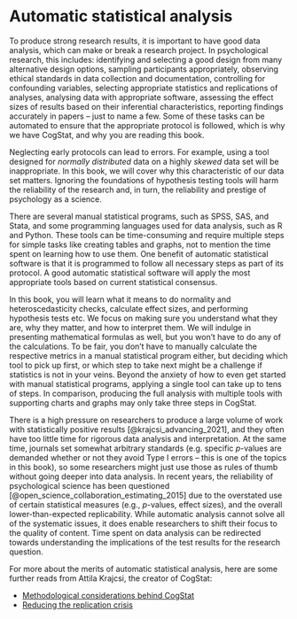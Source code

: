 # Automatic statistical analysis {#autostat}

To produce strong research results, it is important to have good data analysis, which can make or break a research project. In psychological research, this includes: identifying and selecting a good design from many alternative design options, sampling participants appropriately, observing ethical standards in data collection and documentation, controlling for confounding variables, selecting appropriate statistics and replications of analyses, analysing data with appropriate software, assessing the effect sizes of results based on their inferential characteristics, reporting findings accurately in papers -- just to name a few. Some of these tasks can be automated to ensure that the appropriate protocol is followed, which is why we have CogStat, and why you are reading this book.

Neglecting early protocols can lead to errors. For example, using a tool designed for *normally distributed* data on a highly *skewed* data set will be inappropriate. In this book, we will cover why this characteristic of our data set matters. Ignoring the foundations of hypothesis testing tools will harm the reliability of the research and, in turn, the reliability and prestige of psychology as a science. 

There are several manual statistical programs, such as SPSS, SAS, and Stata, and some programming languages used for data analysis, such as R and Python. These tools can be time-consuming and require multiple steps for simple tasks like creating tables and graphs, not to mention the time spent on learning how to use them. One benefit of automatic statistical software is that it is programmed to follow all necessary steps as part of its protocol. A good automatic statistical software will apply the most appropriate tools based on current statistical consensus.

In this book, you will learn what it means to do normality and heteroscedasticity checks, calculate effect sizes, and performing hypothesis tests etc. We focus on making sure you understand what they are, why they matter, and how to interpret them. We will indulge in presenting mathematical formulas as well, but you won't have to do any of the calculations. To be fair, you don't have to manually calculate the respective metrics in a manual statistical program either, but deciding which tool to pick up first, or which step to take next might be a challenge if statistics is not in your veins. Beyond the anxiety of how to even get started with manual statistical programs, applying a single tool can take up to tens of steps. In comparison, producing the full analysis with multiple tools with supporting charts and graphs may only take three steps in CogStat.

There is a high pressure on researchers to produce a large volume of work with statistically positive results [@krajcsi_advancing_2021], and they often have too little time for rigorous data analysis and interpretation. At the same time, journals set somewhat arbitrary standards (e.g. specific $p$-values are demanded whether or not they avoid Type I errors -- this is one of the topics in this book), so some researchers might just use those as rules of thumb without going deeper into data analysis. In recent years, the reliability of psychological science has been questioned [@open_science_collaboration_estimating_2015] due to the overstated use of certain statistical measures (e.g., $p$-values, effect sizes), and the overall lower-than-expected replicability. While automatic analysis cannot solve all of the systematic issues, it does enable researchers to shift their focus to the quality of content. Time spent on data analysis can be redirected towards understanding the implications of the test results for the research question.

For more about the merits of automatic statistical analysis, here are some further reads from Attila Krajcsi, the creator of CogStat:

- [Methodological considerations behind CogStat](https://psyarxiv.com/hnmsq)
- [Reducing the replication crisis](https://docs.google.com/presentation/d/1HmSTPnTxDzW8hYZG7ujHaeHc0mRqqYeY95yKh56z61c)

